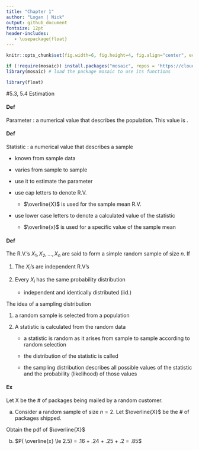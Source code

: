 ```yaml
---
title: "Chapter 1"
author: "Logan | Nick"
output: github_document
fontsize: 12pt
header-includes:
   - \usepackage{float}
---
```


```r
knitr::opts_chunk$set(fig.width=6, fig.height=4, fig.align="center", echo = FALSE)
```

```r
if (!require(mosaic)) install.packages("mosaic", repos = 'https://cloud.r-project.org')
library(mosaic) # load the package mosaic to use its functions
```

```r
library(float)
```


#5.3, 5.4 Estimation

#### Def 

Parameter : a numerical value that describes the population. This value is \underline{fixed but often unknown in practice}.

#### Def

Statistic : a numerical value that describes a sample

- known from sample data

- varies from sample to sample

- use it to estimate the parameter

- use cap letters to denote R.V.

  - $\overline{X}$ is used for the sample mean R.V.

- use lower case letters to denote a calculated value of the statistic 

  - $\overline{x}$ is used for a specific value of the sample mean

#### Def 

The R.V.'s $X_1, X_2, \ldots, X_n$ are said to form a simple random sample of size $n$. If 

1. The $X_i$'s are independent R.V's

2. Every $X_i$ has the same probability distribution

   - independent and identically distributed (iid.)

The idea of a sampling distribution

1. a random sample is selected from a population

2. A statistic is calculated from the random data

   - a statistic is random as it arises from sample to sample according to random selection

   - the distribution of the statistic is called \underline{sampling distribution}

   - the sampling distribution describes all possible values of the statistic and the probability (likelihood) of those values

#### Ex

Let X be the \# of packages being mailed by a random customer.
\begin{table}[h!]
    \centering
    \begin{tabular}{c | c | c | c | c}
    $x$ & 1 & 2 & 3 & 4 \\
    \hline
    $p(x)$ & .4 & .3 & .2 & .1
    \end{tabular}
\end{table}

a. Consider a random sample of size $n = 2$. Let $\overline{X}$ be the \# of packages shipped.

Obtain the pdf of $\overline{X}$

\begin{table}[H]
    \centering
    \begin{tabular}{c | c | c | c}
    $x_1$ & $x_2$ & $p(x_1, x_2)$ & $\overline{x}$ \\
    \hline
    1 & 1 & $.4 * .4 = .16$ & $\cfrac{1 + 1}{2} = 1$ \\[1.7ex]
    1 & 2 & $.4 * .3 = .12$ & $\cfrac{1 + 2}{2} = 1.5$ \\[1.7ex]
    1 & 3 & $.4 * .2 = .08$ & $2$ \\[1.2ex]
    1 & 4 & $.4 * .1 = .04$ & $2.5$ \\[1.2ex]
    \hline
    2 & 1 & .12 & 1.5 \\[0.5ex]
    2 & 2 & .09 & 2 \\[0.5ex]
    2 & 3 & .06 & 2.5 \\[0.5ex]
    2 & 4 & .03 & 3 \\[0.5ex]
    \hline
    \vdots & \vdots & \vdots & \vdots 
    \end{tabular}
\end{table}
\begin{table}[H]
    \centering
    \begin{tabular}{c | c | c | c | c | c | c | c}
    $\overline{x}$ & 1 & 1.5 & 2 & 2.5 & 3 & 3.5 & 4 \\
    \hline
    $p(\overline{x})$ & .16 & .24 & .25 & .2 & .1 & .04 & .01 \\
    \end{tabular}
\end{table}

b. $P( \overline{x} \le 2.5) = .16 + .24 + .25 + .2 = .85$
